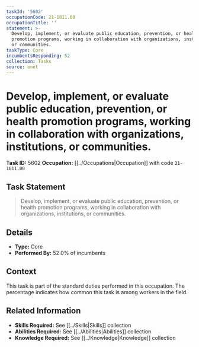 ```yaml
---
taskId: '5602'
occupationCode: 21-1011.00
occupationTitle: ''
statement: >-
  Develop, implement, or evaluate public education, prevention, or health
  promotion programs, working in collaboration with organizations, institutions,
  or communities.
taskType: Core
incumbentsResponding: 52
collection: Tasks
source: onet
---
```

# Develop, implement, or evaluate public education, prevention, or health promotion programs, working in collaboration with organizations, institutions, or communities.

**Task ID:** 5602
**Occupation:** [[../Occupations|Occupation]] with code `21-1011.00`

## Task Statement

> Develop, implement, or evaluate public education, prevention, or health promotion programs, working in collaboration with organizations, institutions, or communities.

## Details

- **Type:** Core
- **Performed By:** 52.0% of incumbents

## Context

This task is part of the standard duties performed in this occupation. The percentage indicates how common this task is among workers in the field.

## Related Information

- **Skills Required:** See [[../Skills|Skills]] collection
- **Abilities Required:** See [[../Abilities|Abilities]] collection
- **Knowledge Required:** See [[../Knowledge|Knowledge]] collection
